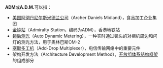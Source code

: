 '''ADM'''或'''A.D.M.'''可以指：

* [[美国阿彻丹尼尔斯米德兰公司|美国阿彻丹尼尔斯米德兰公司]]（Archer Daniels Midland），食品加工企业集团
* [[金钟站|金钟站]]（Admiralty Station，编码为ADM），香港地铁站
* [[镜后测光|镜后测光]]（Auto Dynamic Metering），一种实时通过镜头的对相机周边和闪灯的测光方法，用于奥林巴斯OM-2
* [[塞取多工机|塞取多工机]]（Add-Drop Multiplexer），电信传输网络中的重要元件
* 架构开发方法（Architecture Development Method），[[开放组体系结构框架|开放组体系结构框架]]的组成部分

{{disambig |cat=三字拉丁字母縮寫消歧義}}